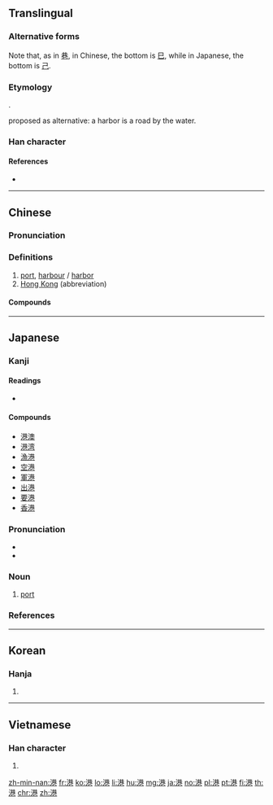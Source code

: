 {{also|巻}}
==Translingual==
{{ja-forms|港|港|港}}

===Alternative forms===
Note that, as in [[巷]], in Chinese, the bottom is [[巳]], while in Japanese, the bottom is [[己]].

===Etymology===
{{Han compound|水|巷|ls=psc|c1=s|c2=p|alt1=氵}}.

{{liushu|ic}} proposed as alternative: a harbor is a road by the water.

===Han character===
{{Han char|rn=85|rad=水|as=09|sn=12|four=34117|canj=ETCU}}

====References====
* {{Han ref|kx=0635.040|dkj=17783|dj=1042.020|hdz=31668.070|uh=6E2F|ud=28207|bh=B4E4|bd=46308}}

----

==Chinese==
{{zh-forms}}

===Pronunciation===
{{zh-pron
|m=gǎng
|c=gong2
|h=pfs=kóng
|md=gē̤ng
|mn=káng
|w=2kaan
|ma=y
|mc=y
|oc=y
|cat=n,pn}}

===Definitions===
# [[port]], [[harbour]] / [[harbor]]
# [[Hong Kong]] (abbreviation)

====Compounds====
{{der5
|{{zh-l|港澳}}
|{{zh-l|港幣/港币}}
|{{zh-l|港埠}}
|{{zh-l|港汊}}
|{{zh-l|港警}}
|{{zh-l|港商}}
|{{zh-l|港式}}
|{{zh-l|港臺/港台}}
|{{zh-l|港臺文學/港台文学}}
|{{zh-l|港灣/港湾}}
|{{zh-l|港務/港务}}
}}

----

==Japanese==

===Kanji===
{{ja-kanji|grade=3|rs=水09}}

====Readings====
* {{ja-readings|on=[[こう]] (kō)|kun=[[みなと]] (minato)}}

====Compounds====
{{der-top}}
* [[港澳]]
* [[港湾]]
* [[漁港]]
* [[空港]]
* [[軍港]]
* [[出港]]
* [[要港]]
* [[香港]]
{{der-bottom}}

===Pronunciation===
* {{audio|Ja-Minato.oga|Audio|lang=ja}}
* {{ja-pron|みなと|yomi=k|acc=h|acc_ref=NHK}}

===Noun===
{{ja-noun|みなと}}

# [[port]]

===References===
<references/>

----

==Korean==

===Hanja===
{{ko-hanja|hangeul=항|eumhun=|mr=hang|y=hang}}

# {{defn|lang=ko|sort=水09}}

----

==Vietnamese==

===Han character===
{{vi-hantu|[[cảng]]|rs=水09}}

# {{defn|lang=vi|sort=水09}}

[[zh-min-nan:港]]
[[fr:港]]
[[ko:港]]
[[lo:港]]
[[li:港]]
[[hu:港]]
[[mg:港]]
[[ja:港]]
[[no:港]]
[[pl:港]]
[[pt:港]]
[[fi:港]]
[[th:港]]
[[chr:港]]
[[zh:港]]